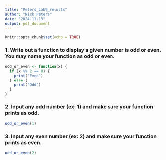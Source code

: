 ---
title: "Peters_Lab9_results"
author: "Nick Peters"
date: "2024-11-13"
output: pdf_document
---

```{r setup, include=FALSE}
knitr::opts_chunk$set(echo = TRUE)
```

### 1. Write out a function to display a given number is odd or even. You may name your function as odd or even.
``` {r odd-or-even-func}
odd_or_even <- function(x) {
  if (x %% 2 == 0) {
    print("Even")
  } else {
    print("Odd")
  }
}
```

### 2. Input any odd number (ex: 1) and make sure your function prints as odd.
``` {r test-odd}
odd_or_even(1)
```

### 3. Input any even number (ex: 2) and make sure your function prints as even.
``` {r test-even}
odd_or_even(2)
```

